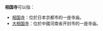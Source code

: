 '''相国寺'''可以指：
*[[相国寺|相国寺]]：位於日本京都市的一座寺庙。
*[[大相国寺|大相国寺]]：位於中國河南省开封市的一座寺庙。

{{disambiguation|Cat=三字佛寺消歧義|X}}